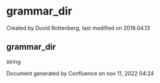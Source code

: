 
# grammar_dir 

 Created by  Duvid Rottenberg, last modified on 2018.04.13

## grammar_dir

string

Document generated by Confluence on nov 11, 2022 04:24

